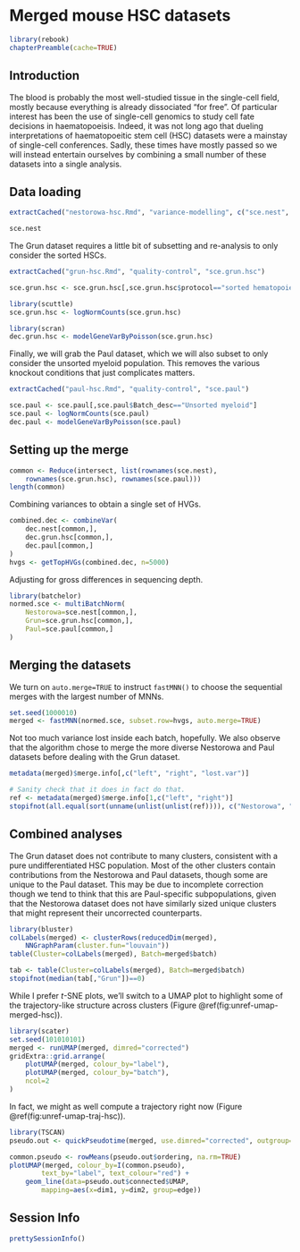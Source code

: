 # Merged mouse HSC datasets {#merged-hsc}

```r
library(rebook)
chapterPreamble(cache=TRUE)
```

## Introduction

The blood is probably the most well-studied tissue in the single-cell field, mostly because everything is already dissociated "for free".
Of particular interest has been the use of single-cell genomics to study cell fate decisions in haematopoeisis.
Indeed, it was not long ago that dueling interpretations of haematopoeitic stem cell (HSC) datasets were a mainstay of single-cell conferences.
Sadly, these times have mostly passed so we will instead entertain ourselves by combining a small number of these datasets into a single analysis.

## Data loading

```r
extractCached("nestorowa-hsc.Rmd", "variance-modelling", c("sce.nest", "dec.nest"))
```

```r
sce.nest
```

The Grun dataset requires a little bit of subsetting and re-analysis to only consider the sorted HSCs.

```r
extractCached("grun-hsc.Rmd", "quality-control", "sce.grun.hsc")
```

```r
sce.grun.hsc <- sce.grun.hsc[,sce.grun.hsc$protocol=="sorted hematopoietic stem cells"]

library(scuttle)
sce.grun.hsc <- logNormCounts(sce.grun.hsc)

library(scran)
dec.grun.hsc <- modelGeneVarByPoisson(sce.grun.hsc) 
```

Finally, we will grab the Paul dataset, which we will also subset to only consider the unsorted myeloid population.
This removes the various knockout conditions that just complicates matters.

```r
extractCached("paul-hsc.Rmd", "quality-control", "sce.paul")
```

```r
sce.paul <- sce.paul[,sce.paul$Batch_desc=="Unsorted myeloid"]
sce.paul <- logNormCounts(sce.paul)
dec.paul <- modelGeneVarByPoisson(sce.paul) 
```

## Setting up the merge

```r
common <- Reduce(intersect, list(rownames(sce.nest),
    rownames(sce.grun.hsc), rownames(sce.paul)))
length(common)
```

Combining variances to obtain a single set of HVGs.

```r
combined.dec <- combineVar(
    dec.nest[common,], 
    dec.grun.hsc[common,], 
    dec.paul[common,]
)
hvgs <- getTopHVGs(combined.dec, n=5000)
```

Adjusting for gross differences in sequencing depth.

```r
library(batchelor)
normed.sce <- multiBatchNorm(
    Nestorowa=sce.nest[common,],
    Grun=sce.grun.hsc[common,],
    Paul=sce.paul[common,]
)
```

## Merging the datasets

We turn on `auto.merge=TRUE` to instruct `fastMNN()` to choose the sequential merges with the largest number of MNNs.

```r
set.seed(1000010)
merged <- fastMNN(normed.sce, subset.row=hvgs, auto.merge=TRUE)
```

Not too much variance lost inside each batch, hopefully.
We also observe that the algorithm chose to merge the more diverse Nestorowa and Paul datasets before dealing with the Grun dataset.

```r
metadata(merged)$merge.info[,c("left", "right", "lost.var")]
```

```r
# Sanity check that it does in fact do that.
ref <- metadata(merged)$merge.info[1,c("left", "right")]
stopifnot(all.equal(sort(unname(unlist(unlist(ref)))), c("Nestorowa", "Paul")))
```

## Combined analyses 

The Grun dataset does not contribute to many clusters, consistent with a pure undifferentiated HSC population.
Most of the other clusters contain contributions from the Nestorowa and Paul datasets, though some are unique to the Paul dataset.
This may be due to incomplete correction though we tend to think that this are Paul-specific subpopulations,
given that the Nestorowa dataset does not have similarly sized unique clusters that might represent their uncorrected counterparts.

```r
library(bluster)
colLabels(merged) <- clusterRows(reducedDim(merged), 
    NNGraphParam(cluster.fun="louvain"))
table(Cluster=colLabels(merged), Batch=merged$batch)
```

```r
tab <- table(Cluster=colLabels(merged), Batch=merged$batch)
stopifnot(median(tab[,"Grun"])==0)
```

While I prefer $t$-SNE plots, 
we'll switch to a UMAP plot to highlight some of the trajectory-like structure across clusters (Figure \@ref(fig:unref-umap-merged-hsc)).

```r
library(scater)
set.seed(101010101)
merged <- runUMAP(merged, dimred="corrected")
gridExtra::grid.arrange(
    plotUMAP(merged, colour_by="label"),
    plotUMAP(merged, colour_by="batch"),
    ncol=2
)
```

In fact, we might as well compute a trajectory right now (Figure \@ref(fig:unref-umap-traj-hsc)).

```r
library(TSCAN)
pseudo.out <- quickPseudotime(merged, use.dimred="corrected", outgroup=TRUE)
```

```r
common.pseudo <- rowMeans(pseudo.out$ordering, na.rm=TRUE)
plotUMAP(merged, colour_by=I(common.pseudo), 
        text_by="label", text_colour="red") +
    geom_line(data=pseudo.out$connected$UMAP, 
        mapping=aes(x=dim1, y=dim2, group=edge))
```

## Session Info {-}

```r
prettySessionInfo()
```
